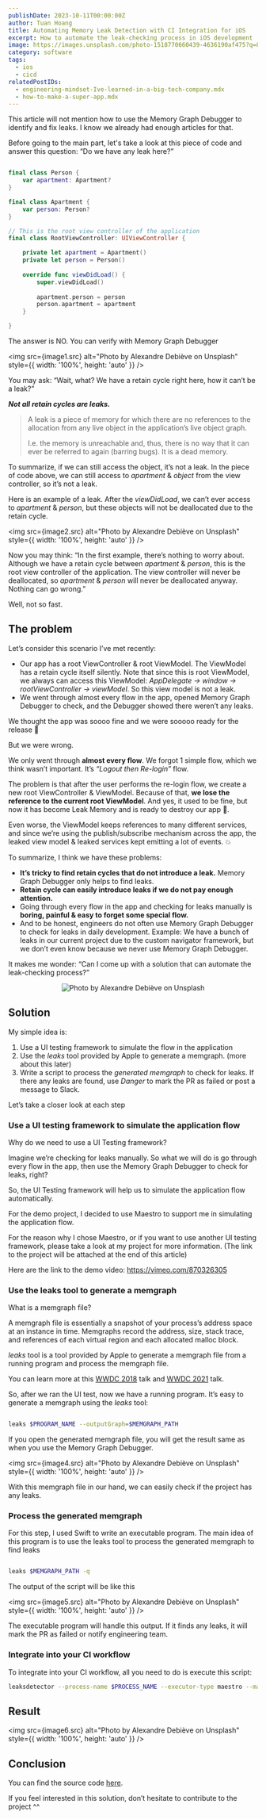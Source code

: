 ```yaml
---
publishDate: 2023-10-11T00:00:00Z
author: Tuan Hoang
title: Automating Memory Leak Detection with CI Integration for iOS
excerpt: How to automate the leak-checking process in iOS development
image: https://images.unsplash.com/photo-1518770660439-4636190af475?q=80&w=2070&auto=format&fit=crop&ixlib=rb-4.0.3&ixid=M3wxMjA3fDB8MHxwaG90by1wYWdlfHx8fGVufDB8fHx8fA%3D%3D
category: software
tags:
  - ios
  - cicd
relatedPostIDs: 
  - engineering-mindset-Ive-learned-in-a-big-tech-company.mdx
  - how-to-make-a-super-app.mdx
---
```



This article will not mention how to use the Memory Graph Debugger to identify and fix leaks. I know we already had enough articles for that.

Before going to the main part, let's take a look at this piece of code and answer this question: “Do we have any leak here?”

```swift

final class Person {
    var apartment: Apartment?
}

final class Apartment {
    var person: Person?
}

// This is the root view controller of the application
final class RootViewController: UIViewController {

    private let apartment = Apartment()
    private let person = Person()
    
    override func viewDidLoad() {
        super.viewDidLoad()
        
        apartment.person = person
        person.apartment = apartment
    }

}

```

The answer is NO. You can verify with Memory Graph Debugger

<img src={image1.src} alt="Photo by Alexandre Debiève on Unsplash" style={{ width: '100%', height: 'auto' }} />

You may ask: “Wait, what? We have a retain cycle right here, how it can’t be a leak?”

***Not all retain cycles are leaks.***

> A leak is a piece of memory for which there are no references to the allocation from any live object in the application’s live object graph.
> 
> I.e. the memory is unreachable and, thus, there is no way that it can ever be referred to again (barring bugs). It is a dead memory.

To summarize, if we can still access the object, it’s not a leak. In the piece of code above, we can still access to *apartment* & *object* from the view controller, so it’s not a leak.

Here is an example of a leak. After the *viewDidLoad*, we can’t ever access to *apartment* & *person*, but these objects will not be deallocated due to the retain cycle.

<img src={image2.src} alt="Photo by Alexandre Debiève on Unsplash" style={{ width: '100%', height: 'auto' }} />

Now you may think: “In the first example, there’s nothing to worry about. Although we have a retain cycle between *apartment* & *person*, this is the root view controller of the application. The view controller will never be deallocated, so *apartment* & *person* will never be deallocated anyway. Nothing can go wrong.”

Well, not so fast.

## The problem

Let’s consider this scenario I’ve met recently:

- Our app has a root ViewController & root ViewModel. The ViewModel has a retain cycle itself silently.
Note that since this is root ViewModel, we always can access this ViewModel: *AppDelegate -> window -> rootViewController -> viewModel*.
So this view model is not a leak.
- We went through almost every flow in the app, opened Memory Graph Debugger to check, and the Debugger showed there weren’t any leaks.

We thought the app was soooo fine and we were sooooo ready for the release 🚀

But we were wrong.

We only went through **almost every flow**. We forgot 1 simple flow, which we think wasn’t important. It’s *“Logout then Re-login”* flow.

The problem is that after the user performs the re-login flow, we create a new root ViewController & ViewModel. Because of that, **we lose the reference to the current root ViewModel**. And yes, it used to be fine, but now it has become Leak Memory and is ready to destroy our app 🤧.

Even worse, the ViewModel keeps references to many different services, and since we’re using the publish/subscribe mechanism across the app, the leaked view model & leaked services kept emitting a lot of events. 💥

To summarize, I think we have these problems:

- **It’s tricky to find retain cycles that do not introduce a leak.** Memory Graph Debugger only helps to find leaks.
- **Retain cycle can easily introduce leaks if we do not pay enough attention.**
- Going through every flow in the app and checking for leaks manually is **boring, painful & easy to forget some special flow.**
- And to be honest, engineers do not often use Memory Graph Debugger to check for leaks in daily development.
Example: We have a bunch of leaks in our current project due to the custom navigator framework, but we don’t even know because we never use Memory Graph Debugger.

It makes me wonder: “Can I come up with a solution that can automate the leak-checking process?”

<p align="center">
  <img src={image3.src} alt="Photo by Alexandre Debiève on Unsplash" style={{ width: '50%', height: 'auto' }} />
</p>

## Solution

My simple idea is:

1. Use a UI testing framework to simulate the flow in the application
2. Use the *leaks* tool provided by Apple to generate a memgraph. (more about this later)
3. Write a script to process the *generated memgraph* to check for leaks. If there any leaks are found, use *Danger* to mark the PR as failed or post a message to Slack.

Let’s take a closer look at each step

### Use a UI testing framework to simulate the application flow

Why do we need to use a UI Testing framework?

Imagine we’re checking for leaks manually. So what we will do is go through every flow in the app, then use the Memory Graph Debugger to check for leaks, right?

So, the UI Testing framework will help us to simulate the application flow automatically.

For the demo project, I decided to use Maestro to support me in simulating the application flow.

For the reason why I chose Maestro, or if you want to use another UI testing framework, please take a look at my project for more information. (The link to the project will be attached at the end of this article)

Here are the link to the demo video: https://vimeo.com/870326305

### Use the leaks tool to generate a memgraph

What is a memgraph file?

A memgraph file is essentially a snapshot of your process’s address space at an instance in time. Memgraphs record the address, size, stack trace, and references of each virtual region and each allocated malloc block.

*leaks* tool is a tool provided by Apple to generate a memgraph file from a running program and process the memgraph file.

You can learn more at this [WWDC 2018](https://developer.apple.com/videos/play/wwdc2018/416/) talk and [WWDC 2021](https://developer.apple.com/videos/play/wwdc2021/10180/) talk.

So, after we ran the UI test, now we have a running program. It’s easy to generate a memgraph using the *leaks* tool:

```bash

leaks $PROGRAM_NAME --outputGraph=$MEMGRAPH_PATH

```

If you open the generated memgraph file, you will get the result same as when you use the Memory Graph Debugger.

<img src={image4.src} alt="Photo by Alexandre Debiève on Unsplash" style={{ width: '100%', height: 'auto' }} />

With this memgraph file in our hand, we can easily check if the project has any leaks.

### Process the generated memgraph

For this step, I used Swift to write an executable program. The main idea of this program is to use the leaks tool to process the generated memgraph to find leaks

```bash

leaks $MEMGRAPH_PATH -q

```

The output of the script will be like this

<img src={image5.src} alt="Photo by Alexandre Debiève on Unsplash" style={{ width: '100%', height: 'auto' }} />

The executable program will handle this output. If it finds any leaks, it will mark the PR as failed or notify engineering team.

### Integrate into your CI workflow

To integrate into your CI workflow, all you need to do is execute this script:

```bash
leaksdetector --process-name $PROCESS_NAME --executor-type maestro --maestro-flow-path ./maestro/leaksCheckFlow.yaml -d $DANGER_PATH
```

## Result

<img src={image6.src} alt="Photo by Alexandre Debiève on Unsplash" style={{ width: '100%', height: 'auto' }} />

## Conclusion

You can find the source code [here](https://github.com/hoangatuan/MemoryLeaksCheck).

If you feel interested in this solution, don’t hesitate to contribute to the project ^^